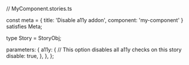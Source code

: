 // MyComponent.stories.ts


const meta = {
  title: 'Disable a11y addon',
  component: 'my-component'
} satisfies Meta;

type Story = StoryObj;

  parameters: {
    a11y: {
      // This option disables all a11y checks on this story
      disable: true,
    },
  },
};
